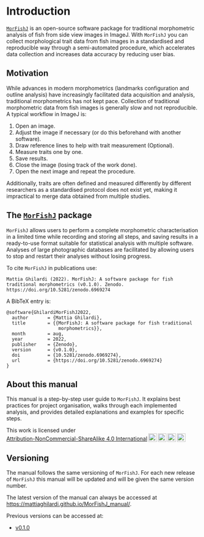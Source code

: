 # Introduction {-}

[`MorFishJ`](https://github.com/mattiaghilardi/MorFishJ) is an open-source software package for traditional morphometric analysis of fish from side view images in ImageJ. With `MorFishJ` you can collect morphological trait data from fish images in a standardised and reproducible way through a semi-automated procedure, which accelerates data collection and increases data accuracy by reducing user bias.

## Motivation {-}

While advances in modern morphometrics (landmarks configuration and outline analysis) have increasingly facilitated data acquisition and analysis, traditional morphometrics has not kept pace. Collection of traditional morphometric data from fish images is generally slow and not reproducible. A typical workflow in ImageJ is:

1. Open an image.
2. Adjust the image if necessary (or do this beforehand with another software).
3. Draw reference lines to help with trait measurement (Optional).
4. Measure traits one by one.
5. Save results.
6. Close the image (losing track of the work done).
7. Open the next image and repeat the procedure.

Additionally, traits are often defined and measured differently by different researchers as a standardised protocol does not exist yet, making it impractical to merge data obtained from multiple studies.

## The [`MorFishJ`](https://github.com/mattiaghilardi/MorFishJ) package {-}

`MorFishJ` allows users to perform a complete morphometric characterisation in a limited time while recording and storing all steps, and saving results in a ready-to-use format suitable for statistical analysis with multiple software. Analyses of large photographic databases are facilitated by allowing users to stop and restart their analyses without losing progress.

To cite `MorFishJ` in publications use:

```
Mattia Ghilardi (2022). MorFishJ: A software package for fish traditional morphometrics (v0.1.0). Zenodo. https://doi.org/10.5281/zenodo.6969274
```

A BibTeX entry is:

```
@software{GhilardiMorFishJ2022,
  author       = {Mattia Ghilardi},
  title        = {{MorFishJ: A software package for fish traditional 
                   morphometrics}},
  month        = aug,
  year         = 2022,
  publisher    = {Zenodo},
  version      = {v0.1.0},
  doi          = {10.5281/zenodo.6969274},
  url          = {https://doi.org/10.5281/zenodo.6969274}
}
```

## About this manual {-}

This manual is a step-by-step user guide to `MorFishJ`. It explains best practices for project organisation, walks through each implemented analysis, and provides detailed explanations and examples for specific steps.

<!-- license -->
 <p xmlns:cc="http://creativecommons.org/ns#" >This work is licensed under <a href="http://creativecommons.org/licenses/by-nc-sa/4.0/?ref=chooser-v1" target="_blank" rel="license noopener noreferrer" style="display:inline-block;">Attribution-NonCommercial-ShareAlike 4.0 International<img style="height:22px!important;margin-left:3px;vertical-align:text-bottom;" src="https://mirrors.creativecommons.org/presskit/icons/cc.svg?ref=chooser-v1"><img style="height:22px!important;margin-left:3px;vertical-align:text-bottom;" src="https://mirrors.creativecommons.org/presskit/icons/by.svg?ref=chooser-v1"><img style="height:22px!important;margin-left:3px;vertical-align:text-bottom;" src="https://mirrors.creativecommons.org/presskit/icons/nc.svg?ref=chooser-v1"><img style="height:22px!important;margin-left:3px;vertical-align:text-bottom;" src="https://mirrors.creativecommons.org/presskit/icons/sa.svg?ref=chooser-v1"></a></p> 
 
## Versioning {-}

The manual follows the same versioning of `MorFishJ`. For each new release of `MorFishJ` this manual will be updated and will be given the same version number.

The latest version of the manual can always be accessed at <https://mattiaghilardi.github.io/MorFishJ_manual/>.

Previous versions can be accessed at:

- [v0.1.0](https://mattiaghilardi.github.io/MorFishJ_manual/v0.1.0/)
